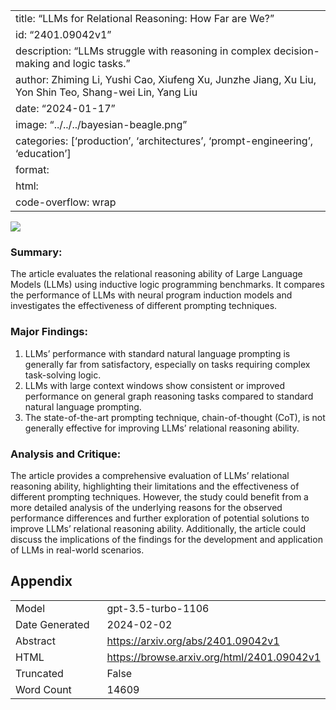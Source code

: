 
---
title: "LLMs for Relational Reasoning: How Far are We?"
id: "2401.09042v1"
description: "LLMs struggle with reasoning in complex decision-making and logic tasks."
author: Zhiming Li, Yushi Cao, Xiufeng Xu, Junzhe Jiang, Xu Liu, Yon Shin Teo, Shang-wei Lin, Yang Liu
date: "2024-01-17"
image: "../../../bayesian-beagle.png"
categories: ['production', 'architectures', 'prompt-engineering', 'education']
format:
  html:
    code-overflow: wrap
---

![](None)

### **Summary:**
The article evaluates the relational reasoning ability of Large Language Models (LLMs) using inductive logic programming benchmarks. It compares the performance of LLMs with neural program induction models and investigates the effectiveness of different prompting techniques.

### **Major Findings:**
1. LLMs' performance with standard natural language prompting is generally far from satisfactory, especially on tasks requiring complex task-solving logic.
2. LLMs with large context windows show consistent or improved performance on general graph reasoning tasks compared to standard natural language prompting.
3. The state-of-the-art prompting technique, chain-of-thought (CoT), is not generally effective for improving LLMs' relational reasoning ability.

### **Analysis and Critique:**
The article provides a comprehensive evaluation of LLMs' relational reasoning ability, highlighting their limitations and the effectiveness of different prompting techniques. However, the study could benefit from a more detailed analysis of the underlying reasons for the observed performance differences and further exploration of potential solutions to improve LLMs' relational reasoning ability. Additionally, the article could discuss the implications of the findings for the development and application of LLMs in real-world scenarios.

## Appendix

|          |          |
|----------|----------|
| Model     | gpt-3.5-turbo-1106       |
| Date Generated     | 2024-02-02       |
| Abstract | [https://arxiv.org/abs/2401.09042v1](https://arxiv.org/abs/2401.09042v1)        |
| HTML     | [https://browse.arxiv.org/html/2401.09042v1](https://browse.arxiv.org/html/2401.09042v1)       |
| Truncated       | False       |
| Word Count       | 14609       |